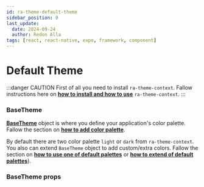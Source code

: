 ```yaml
---
id: ra-theme-default-theme
sidebar_position: 0
last_update:
  date: 2024-09-24
  author: Redon Alla
tags: [react, react-native, expo, framework, component]
---
```



# Default Theme

:::danger CAUTION
First of all you need to install `ra-theme-context`.
Fallow instructions here on **[how to install and how to use](/docs/getting-gtarted/setup-ra-theme-provider#installation)** `ra-theme-context`.
:::


### BaseTheme

**[BaseTheme](/docs/getting-gtarted/setup-ra-theme-provider#basetheme)** object is where you define your application's color palette. Fallow the section on **[how to add color palette](/docs/theme/ra-theme-customizing-theme)**.

By default there are two color palette `light` or `dark` from `ra-theme-context`.
You also can extend `BaseTheme` object to add custom/extra colors.
Fallow the section on **[how to use one of default palettes](/docs/getting-gtarted/setup-ra-theme-provider#installation)** or **[how to extend of default palettes](/docs/theme/ra-theme-extend-theme#extend-default-theme)**).


<BaseThemeColors />

### BaseTheme props
<BaseThemePopsTable />
